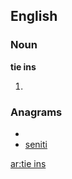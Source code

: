 ==English==

===Noun===
'''tie ins'''

# {{plural of|[[tie in]]}}

===Anagrams===
* {{alphagram|eiinst}}
* [[seniti#English|seniti]]

[[ar:tie ins]]